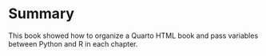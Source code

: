# Summary

This book showed how to organize a Quarto HTML book and pass variables between Python and R in each chapter.